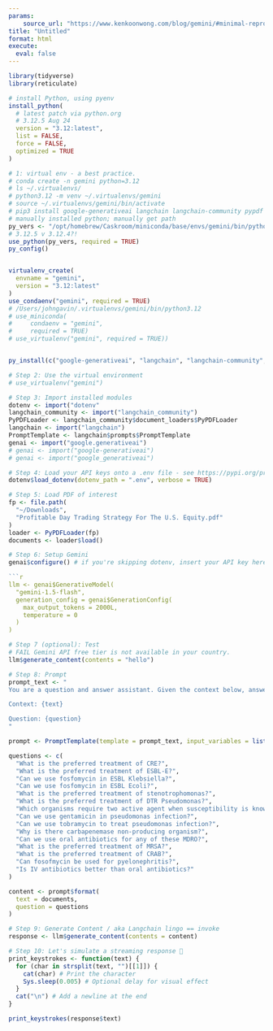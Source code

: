 ```yaml
---
params:
    source_url: "https://www.kenkoonwong.com/blog/gemini/#minimal-reproducible-code"
title: "Untitled"
format: html
execute:
  eval: false
---
```



```r
library(tidyverse)
library(reticulate)

# install Python, using pyenv
install_python(
  # latest patch via python.org
  # 3.12.5 Aug 24
  version = "3.12:latest",
  list = FALSE,
  force = FALSE,
  optimized = TRUE
)

# 1: virtual env - a best practice.
# conda create -n gemini python=3.12
# ls ~/.virtualenvs/
# python3.12 -m venv ~/.virtualenvs/gemini
# source ~/.virtualenvs/gemini/bin/activate
# pip3 install google-generativeai langchain langchain-community pypdf python-dotenv
# manually installed python; manually get path
py_vers <- "/opt/homebrew/Caskroom/miniconda/base/envs/gemini/bin/python"
# 3.12.5 v 3.12.4?!
use_python(py_vers, required = TRUE)
py_config()


virtualenv_create(
  envname = "gemini",
  version = "3.12:latest"
)
use_condaenv("gemini", required = TRUE)
# /Users/johngavin/.virtualenvs/gemini/bin/python3.12
# use_miniconda(
#     condaenv = "gemini",
#     required = TRUE)
# use_virtualenv("gemini", required = TRUE))


py_install(c("google-generativeai", "langchain", "langchain-community", "pypdf", "python-dotenv"), pip = T, virtualenv = "gemini")

# Step 2: Use the virtual environment
# use_virtualenv("gemini")

# Step 3: Import installed modules
dotenv <- import("dotenv"
langchain_community <- import("langchain_community")
PyPDFLoader <- langchain_community$document_loaders$PyPDFLoader
langchain <- import("langchain")
PromptTemplate <- langchain$prompts$PromptTemplate
genai <- import("google.generativeai")
# genai <- import("google-generativeai")
# genai <- import("google_generativeai")

# Step 4: Load your API keys onto a .env file - see https://pypi.org/project/python-dotenv/
dotenv$load_dotenv(dotenv_path = ".env", verbose = TRUE)
```
```r
# Step 5: Load PDF of interest
fp <- file.path(
  "~/Downloads",
  "Profitable Day Trading Strategy For The U.S. Equity.pdf"
)
loader <- PyPDFLoader(fp)
documents <- loader$load()

# Step 6: Setup Gemini
genai$configure() # if you're skipping dotenv, insert your API key here

```r
llm <- genai$GenerativeModel(
  "gemini-1.5-flash",
  generation_config = genai$GenerationConfig(
    max_output_tokens = 2000L,
    temperature = 0
  )
)
```
```r
# Step 7 (optional): Test
# FAIL Gemini API free tier is not available in your country.
llm$generate_content(contents = "hello")
```
```r
# Step 8: Prompt
prompt_text <- "
You are a question and answer assistant. Given the context below, answer the question.

Context: {text}

Question: {question}
"

prompt <- PromptTemplate(template = prompt_text, input_variables = list("text", "question"))

questions <- c(
  "What is the preferred treatment of CRE?",
  "What is the preferred treatment of ESBL-E?",
  "Can we use fosfomycin in ESBL Klebsiella?",
  "Can we use fosfomycin in ESBL Ecoli?",
  "What is the preferred treatment of stenotrophomonas?",
  "What is the preferred treatment of DTR Pseudomonas?",
  "Which organisms require two active agent when susceptibility is known?",
  "Can we use gentamicin in pseudomonas infection?",
  "Can we use tobramycin to treat pseudomonas infection?",
  "Why is there carbapenemase non-producing organism?",
  "Can we use oral antibiotics for any of these MDRO?",
  "What is the preferred treatment of MRSA?",
  "What is the preferred treatment of CRAB?",
  "Can fosofmycin be used for pyelonephritis?",
  "Is IV antibiotics better than oral antibiotics?"
)

content <- prompt$format(
  text = documents,
  question = questions
)
```
```r
# Step 9: Generate Content / aka Langchain lingo == invoke
response <- llm$generate_content(contents = content)
```
```r
# Step 10: Let's simulate a streaming response 🤪
print_keystrokes <- function(text) {
  for (char in strsplit(text, "")[[1]]) {
    cat(char) # Print the character
    Sys.sleep(0.005) # Optional delay for visual effect
  }
  cat("\n") # Add a newline at the end
}

print_keystrokes(response$text)

```
